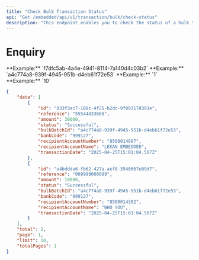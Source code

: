 ```yaml
---
title: "Check Bulk Transaction Status"
api: "Get /embedded/api/v1/transaction/bulk/check-status"
description: "This endpoint enables you to check the status of a bulk transaction."
---
```


# Enquiry

<ParamField query="orgId" type="string" required>
	**Example:** `f7dfc5ab-4a4e-4941-8114-7a140d4c03b2`
</ParamField>

<ParamField query="bulkBatchId" type="string" required>
	**Example:** `a4c774a8-939f-4945-951b-d4eb61f72e53`
</ParamField>

<ParamField query="page" type="number">
	**Example:** `1`
</ParamField>

<ParamField query="limit" type="number">
	**Example:** `10`
</ParamField>

<ResponseExample>

```json
{
	"data": [
		{
			"id": "033f3ac7-108c-4f25-b2dc-9f09317d393e",
			"reference": "55544433668",
			"amount": 30000,
			"status": "Successful",
			"bulkBatchId": "a4c774a8-939f-4945-951b-d4eb61f72e53",
			"bankCode": "999127",
			"recipientAccountNumber": "8500014807",
			"recipientAccountName": "LEKAN EMBEDDED",
			"transactionDate": "2025-04-25T15:01:04.567Z"
		},
		{
			"id": "e4bddda6-fb62-427a-aef8-3540667e09d7",
			"reference": "009999000099",
			"amount": 10000,
			"status": "Successful",
			"bulkBatchId": "a4c774a8-939f-4945-951b-d4eb61f72e53",
			"bankCode": "999127",
			"recipientAccountNumber": "8500014302",
			"recipientAccountName": "WHO YOU",
			"transactionDate": "2025-04-25T15:01:04.567Z"
		}
	],
	"total": 2,
	"page": 1,
	"limit": 10,
	"totalPages": 1
}
```

</ResponseExample>
